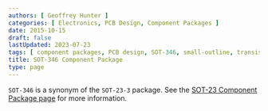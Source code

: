 ```yaml
---
authors: [ Geoffrey Hunter ]
categories: [ Electronics, PCB Design, Component Packages ]
date: 2015-10-15
draft: false
lastUpdated: 2023-07-23
tags: [ component packages, PCB design, SOT-346, small-outline, transistor, SC-59, SMT3 ]
title: SOT-346 Component Package
type: page
---
```



`SOT-346` is a synonym of the `SOT-23-3` package. See the [SOT-23 Component Package page](/pcb-design/component-packages/sot-23-component-package/) for more information.
